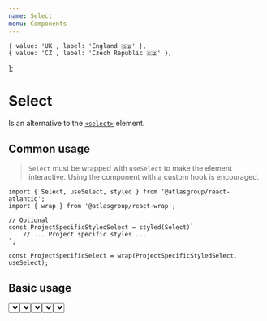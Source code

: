 ```yaml
---
name: Select
menu: Components
---
```





    { value: 'UK', label: 'England 🇬🇧' },
    { value: 'CZ', label: 'Czech Republic 🇨🇿' },
];

# Select

Is an alternative to the [`<select>`](https://developer.mozilla.org/en-US/docs/Web/HTML/Element/select) element.

## Common usage

> `Select` must be wrapped with `useSelect` to make the element interactive. Using the component with a custom hook is encouraged.

```tsx
import { Select, useSelect, styled } from '@atlasgroup/react-atlantic';
import { wrap } from '@atlasgroup/react-wrap';

// Optional
const ProjectSpecificStyledSelect = styled(Select)`
    // ... Project specific styles ...
`;

const ProjectSpecificSelect = wrap(ProjectSpecificStyledSelect, useSelect);
```

## Basic usage

<Playground>
    <Select options={options} />
</Playground>

## Sizes

<Playground>
    <WrapperHorizontal>
        <Select options={options} size="small" />
        <Select options={options} size="medium" />
        <Select options={options} size="large" />
    </WrapperHorizontal>
</Playground>

## Full width

<Playground>
    <Select options={options} isFullWidth />
</Playground>

## Other views

### Multi

> `SelectMulti` should be wrapped with `useSelectMulti`.

<Playground>
    <SelectMulti options={options} />
</Playground>

## Known issues

-   [#1] - Unnecessary wrapping of the component in each project
-   [#2] - The component is not accessible via keyboard (might be useful for accessibility)
-   [#3] - Third party component is used

